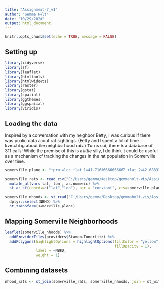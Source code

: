```yaml
---
title: "Assignment-7_v1"
author: "Gemma Holt"
date: "10/29/2020"
output: html_document
---
```


```r
knitr::opts_chunk$set(echo = TRUE, message = FALSE)
```


## Setting up
```r
library(tidyverse)
library(sf)
library(leaflet)
library(htmltools)
library(htmlwidgets)
library(raster)
library(gstat)
library(spatial)
library(ggthemes)
library(ggspatial)
library(viridis)
```


## Loading the data
Inspired by a conversation with my neighbor Betty, I was curious if there was public data about rat sightings. (Betty and I spent a lot of time kvetching about the neighborhood rats.) Turns out, there is a database of 311 calls! While the premise of this is a *little* silly, I do think it could be useful as a mechanism of tracking the changes in the rat population in Somerville over time.
```r
somerville_plane <- "+proj=lcc +lat_1=41.71666666666667 +lat_2=42.68333333333333 +lat_0=41 +lon_0=-71.5 +x_0=200000 +y_0=750000 +ellps=GRS80 +units=m +no_defs"

somerville_rats <- read_csv("C:/Users/gemma/Desktop/gemmaholt-vis/Assignment-7-files/Rat_Data.csv") %>%
  mutate_at(vars(lat, lon), as.numeric) %>%
  st_as_sf(coords=c("lat","lon"), agr = "constant", crs=somerville_plane, stringsAsFactors = FALSE, remove = TRUE)

somerville_nhoods <- st_read("C:/Users/gemma/Desktop/gemmaholt-vis/Assignment-7-files/Neighborhoods/Neighborhoods.shp", quiet = TRUE) %>%
  dplyr::select(NBHD) %>%
  st_transform(somerville_plane)
```


## Mapping Somerville Neighborhoods
```r
leaflet(somerville_nhoods) %>%
  addProviderTiles(providers$Stamen.TonerLite) %>%
  addPolygons(highlightOptions = highlightOptions(fillColor = "yellow",
                                                  fillOpacity = 1),
              label = ~NBHD,
              weight = 1)
```


## Combining datasets
```r
nhood_rats <- st_join(somerville_rats, somerville_nhoods, join = st_within)
```

